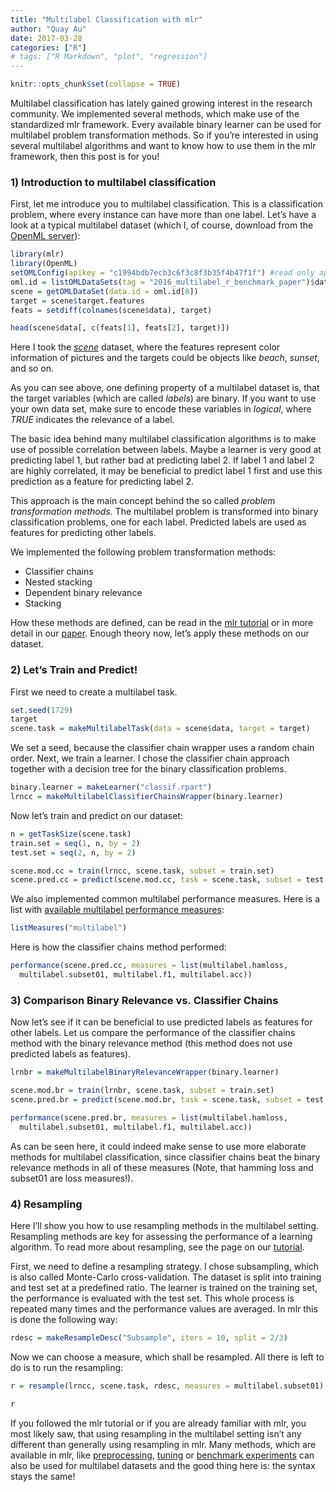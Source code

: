 ```yaml
---
title: "Multilabel Classification with mlr"
author: "Quay Au"
date: 2017-03-28
categories: ["R"]
# tags: ["R Markdown", "plot", "regression"]
---
```


```r
knitr::opts_chunk$set(collapse = TRUE)
```

Multilabel classification has lately gained growing interest in the research community.
We implemented several methods, which make use of the standardized mlr framework. Every available binary learner can be used for multilabel problem transformation methods.
So if you're interested in using several multilabel algorithms and want to know how to use them in the mlr framework, then this post is for you!

### 1) Introduction to multilabel classification
First, let me introduce you to multilabel classification. This is a classification problem, where every instance can have more than one label. Let's have a look at a typical multilabel dataset (which I, of course, download from the [OpenML server](https://www.openml.org/search?q=2016_multilabel_r_benchmark_paper)):

```r
library(mlr)
library(OpenML)
setOMLConfig(apikey = "c1994bdb7ecb3c6f3c8f3b35f4b47f1f") #read only api key
oml.id = listOMLDataSets(tag = "2016_multilabel_r_benchmark_paper")$data.id
scene = getOMLDataSet(data.id = oml.id[8])
target = scene$target.features
feats = setdiff(colnames(scene$data), target)
```

```r
head(scene$data[, c(feats[1], feats[2], target)])
```

Here I took the [*scene*](http://www.sciencedirect.com/science/article/pii/S0031320304001074) dataset, where the features represent color information of pictures and the targets could be objects like *beach*, *sunset*, and so on.

As you can see above, one defining property of a multilabel dataset is, that the target variables (which are called *labels*) are binary. If you want to use your own data set, make sure to encode these variables in *logical*, where *TRUE* indicates the relevance of a label.

The basic idea behind many multilabel classification algorithms is to make use of possible correlation between labels. Maybe a learner is very good at predicting label 1, but rather bad at predicting label 2. If label 1 and label 2 are highly correlated, it may be beneficial to predict label 1 first and use this prediction as a feature for predicting label 2.

This approach is the main concept behind the so called *problem transformation methods*. The multilabel problem is transformed into binary classification problems, one for each label. Predicted labels are used as features for predicting other labels.

We implemented the following problem transformation methods:

* Classifier chains
* Nested stacking
* Dependent binary relevance
* Stacking

How these methods are defined, can be read in the [mlr tutorial](https://mlr-org.github.io/mlr/articles/tutorial/devel/multilabel.html) or in more detail in our [paper](https://arxiv.org/pdf/1703.08991.pdf). Enough theory now, let's apply these methods on our dataset.

### 2) Let's Train and Predict!

First we need to create a multilabel task.
```r
set.seed(1729)
target
scene.task = makeMultilabelTask(data = scene$data, target = target)
```

We set a seed, because the classifier chain wrapper uses a random chain order.
Next, we train a learner. I chose the classifier chain approach together with a decision tree for the binary classification problems.

```r
binary.learner = makeLearner("classif.rpart")
lrncc = makeMultilabelClassifierChainsWrapper(binary.learner)
```

Now let's train and predict on our dataset:

```r
n = getTaskSize(scene.task)
train.set = seq(1, n, by = 2)
test.set = seq(2, n, by = 2)

scene.mod.cc = train(lrncc, scene.task, subset = train.set)
scene.pred.cc = predict(scene.mod.cc, task = scene.task, subset = test.set)
```

We also implemented common multilabel performance measures. Here is a list with [available multilabel performance measures](https://mlr-org.github.io/mlr/articles/tutorial/devel/measures.html#multilabel-classification):
```r
listMeasures("multilabel")
```

Here is how the classifier chains method performed:
```r
performance(scene.pred.cc, measures = list(multilabel.hamloss, 
  multilabel.subset01, multilabel.f1, multilabel.acc))
```

### 3) Comparison Binary Relevance vs. Classifier Chains

Now let's see if it can be beneficial to use predicted labels as features for other labels. Let us compare the performance of the classifier chains method with the binary relevance method (this method does not use predicted labels as features).

```r
lrnbr = makeMultilabelBinaryRelevanceWrapper(binary.learner)

scene.mod.br = train(lrnbr, scene.task, subset = train.set)
scene.pred.br = predict(scene.mod.br, task = scene.task, subset = test.set)

performance(scene.pred.br, measures = list(multilabel.hamloss, 
  multilabel.subset01, multilabel.f1, multilabel.acc))
```

As can be seen here, it could indeed make sense to use more elaborate methods for multilabel classification, since classifier chains beat the binary relevance methods in all of these measures (Note, that hamming loss and subset01 are loss measures!).

### 4) Resampling

Here I'll show you how to use resampling methods in the multilabel setting. Resampling methods are key for assessing the performance of a learning algorithm. To read more about resampling, see the page on our [tutorial](https://mlr-org.github.io/mlr/articles/tutorial/devel/resample.html).

First, we need to define a resampling strategy. I chose subsampling, which is also called Monte-Carlo cross-validation. The dataset is split into training and test set at a predefined ratio. The learner is trained on the training set, the performance is evaluated with the test set. This whole process is repeated many times and the performance values are averaged. In mlr this is done the following way:

```r
rdesc = makeResampleDesc("Subsample", iters = 10, split = 2/3)
```

Now we can choose a measure, which shall be resampled. All there is left to do is to run the resampling:

```r
r = resample(lrncc, scene.task, rdesc, measures = multilabel.subset01)
```

```r
r
```

If you followed the mlr tutorial or if you are already familiar with mlr, you most likely saw, that using resampling in the multilabel setting isn't any different than generally using resampling in mlr.
Many methods, which are available in mlr, like [preprocessing](https://mlr-org.github.io/mlr/articles/tutorial/devel/preproc.html), [tuning](https://mlr-org.github.io/mlr/articles/tutorial/devel/tune.html) or [benchmark experiments](https://mlr-org.github.io/mlr/articles/tutorial/devel/benchmark_experiments.html) can also be used for multilabel datasets and the good thing here is: the syntax stays the same!
